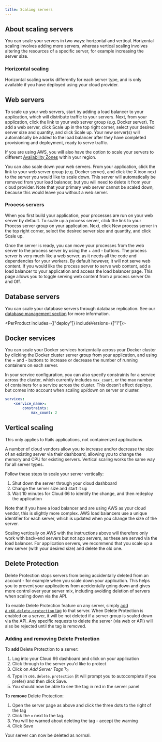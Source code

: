 ```yaml
---
title: Scaling servers
---
```


## About scaling servers

You can scale your servers in two ways: horizontal and vertical. Horizontal scaling involves adding more servers, whereas vertical scaling involves altering the resources of a specific server, for example increasing the server size.

### Horizontal scaling

Horizontal scaling works differently for each server type, and is only available if you have deployed using your cloud provider.

## Web servers

To scale up your web servers, start by adding a load balancer to your application, which will distribute traffic to your servers. Next, from your application, click the link to your web server group (e.g. Docker server). To add a web server, click Scale up in the top right corner, select your desired server size and quantity, and click Scale up. Your new server(s) will automatically be added to the load balancer after they have completed provisioning and deployment, ready to serve traffic.

If you are using AWS, you will also have the option to scale your servers to different [Availability Zones](https://docs.aws.amazon.com/AWSEC2/latest/UserGuide/using-regions-availability-zones/) within your region.

You can also scale down your web servers. From your application, click the link to your web server group (e.g. Docker server), and click the X icon next to the server you would like to scale down. This server will automatically be removed from your load balancer, but you will need to delete it from your cloud provider. Note that your primary web server cannot be scaled down, because this would leave you without a web server.

### Process servers
When you first build your application, your processes are run on your web server by default. To scale up a process server, click the link to your Process server group on your application. Next, click New process server in the top right corner, select the desired server size and quantity, and click Scale up.

Once the server is ready, you can move your processes from the web server to the process server by using the + and - buttons. The process server is very much like a web server, as it needs all the code and dependencies for your workers. By default however, it will not serve web content. If you would like the process server to serve web content, add a load balancer to your application and access the load balancer page. This page allows you to toggle serving web content from a process server On and Off.

## Database servers

You can scale your database servers through database replication. See our [database management section](/docs/databases/database-customization) for more information.

<PerProduct includes={["deploy"]} includeVersions={["1"]}>

## Docker services

You can scale your Docker services horizontally across your Docker cluster by clicking the Docker cluster server group from your application, and using the + and - buttons to increase or decrease the number of running containers on each server.

In your service configuration, you can also specify constraints for a service across the cluster, which currently includes `max_count`, or the max number of containers for a service across the cluster. This doesn’t affect deploys, but comes into account when scaling up/down on server or cluster.

```yaml
services:
    <service_name>:
        constraints:
            max_count: 2
```
</PerProduct>
<PerProduct includes={["rails"]}>

## Vertical scaling

<Callout type="info" title="Rails only">
This only applies to Rails applications, not containerized applications.
</Callout>


A number of cloud vendors allow you to increase and/or decrease the size of an existing server via their dashboard, allowing you to change the memory and CPU for existing servers. Vertical scaling works the same way for all server types.

Follow these steps to scale your server vertically:

1. Shut down the server through your cloud dashboard
2. Change the server size and start it up
3. Wait 10 minutes for Cloud 66 to identify the change, and then redeploy the application

Note that if you have a load balancer and are using AWS as your cloud vendor, this is slightly more complex. AWS load balancers use a unique identifier for each server, which is updated when you change the size of the server.

Scaling vertically on AWS with the instructions above will therefore only work with back-end servers but not app servers, as these are served via the load balancer. For application servers, we recommend that you scale up a new server (with your desired size) and delete the old one.

</PerProduct>

## Delete Protection

Delete Protection stops servers from being accidentally deleted from an account - for example when you scale down your application. This helps you to prevent your applications from accidentally going down and gives more control over your server mix, including avoiding deletion of servers when scaling down via the API.

To enable Delete Protection feature on any server, simply [add a `c66.delete.protection` tag](/docs/servers/reserved-tags) to that server. When Delete Protection is enabled on a server, it will be not deleted if a server group is scaled down via the API. Any specific requests to delete the server (via web or API) will also be rejected until the tag is removed.

### Adding and removing Delete Protection

To **add** Delete Protection to a server:

1. Log into your Cloud 66 dashboard and click on your application
2. Click through to the server you'd like to protect
3. Click on *Add Server Tags* 🏷
4. Type in `c66.delete.protection` (it will prompt you to autocomplete if you prefer) and then click Save.
5. You should now be able to see the tag in red in the server panel

To **remove** Delete Protection:

1. Open the server page as above and click the three dots to the right of the tag
2. Click the `x` next to the tag.
3. You will be warned about deleting the tag - accept the warning
4. Click Save

Your server can now be deleted as normal.